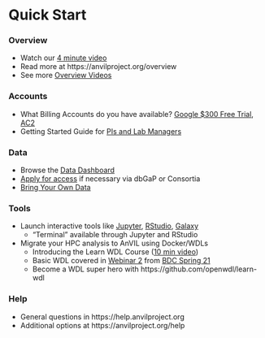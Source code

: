 # Quick Start

### Overview

- Watch our [4 minute video](https://jhudatascience.org/AnVIL_Book_Getting_Started/introduction.html)
- Read more at https://anvilproject.org/overview
- See more [Overview Videos](https://jhudatascience.org/AnVIL_Book_Getting_Started/overview-videos.html)

### Accounts

- What Billing Accounts do you have available?  [Google $300 Free Trial](https://cloud.google.com/free/docs/gcp-free-tier), [AC2](https://anvilproject.org/news/2021/04/12/announcing-anvil-cloud-cost-credits-program)
- Getting Started Guide for [PIs and Lab Managers](https://jhudatascience.org/AnVIL_Book_Getting_Started/pis-and-lab-managers.html)


### Data

- Browse the [Data Dashboard](https://anvilproject.org/data)
- [Apply for access](https://anvilproject.org/learn/accessing-data/requesting-data-access) if necessary via dbGaP or Consortia
- [Bring Your Own Data](https://jhudatascience.org/AnVIL_Book_Getting_Started/bring-your-own-data.html)

### Tools

- Launch interactive tools like [Jupyter](https://anvilproject.org/learn/data-analysts/jupyter-gsg-video), [RStudio](https://anvilproject.org/learn/data-analysts/rstudio-gsg-video), [Galaxy](https://anvilproject.org/learn/data-analysts/galaxy-gsg-video)
    - "Terminal" available through Jupyter and RStudio
- Migrate your HPC analysis to AnVIL using Docker/WDLs
    - Introducing the Learn WDL Course ([10 min video](https://www.youtube.com/watch?v=RtcW2Zdn_28))
    - Basic WDL covered in [Webinar 2](https://drive.google.com/drive/folders/1uSBSnXnMRE4e-KRMKiUIQG7Pxij9lXZx) from [BDC Spring 21](https://docs.google.com/document/d/13q6ofeMzObaG92Tfv7SaFMwdihQ_oXa9QZ3gmJqnAr4)
    - Become a WDL super hero with https://github.com/openwdl/learn-wdl

### Help

- General questions in https://help.anvilproject.org
- Additional options at https://anvilproject.org/help
